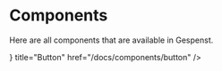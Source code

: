 
# Components

Here are all components that are available in Gespenst.

<Cards>
  <Card
    icon={<Icon name="cursor-click" className="h-6 w-6" />}
    title="Button"
    href="/docs/components/button"
  />
</Cards>
